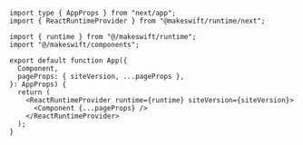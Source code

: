```tsx src/pages/_app.tsx
import type { AppProps } from "next/app";
import { ReactRuntimeProvider } from "@makeswift/runtime/next";

import { runtime } from "@/makeswift/runtime";
import "@/makeswift/components";

export default function App({
  Component,
  pageProps: { siteVersion, ...pageProps },
}: AppProps) {
  return (
    <ReactRuntimeProvider runtime={runtime} siteVersion={siteVersion}>
      <Component {...pageProps} />
    </ReactRuntimeProvider>
  );
}
```
